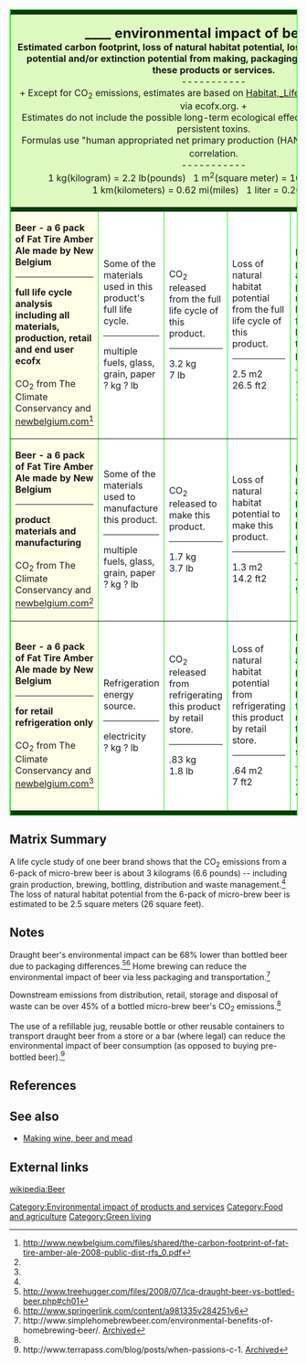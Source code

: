 <table id="matrix" bgcolor="#004000" bordercolor="lime" class="proback" cellpadding="3" cellspacing="2" border="1" width="100%" >
<tr><td colspan="6"></td></tr>
<tr bgcolor="#DDF9BF">
<td colspan="6"><center><font size="+2">'''____ environmental impact of beer ____'''</font><br>
'''Estimated carbon footprint, loss of natural habitat potential, loss of plant and animal life potential and/or extinction potential from making, packaging, shipping and/or using these products or services.'''<br>-----------<br>
+ Except for CO<sub>2</sub> emissions, estimates are based on [http://ecofx.org Habitat,_Life,_Extinction_Formulas_v2] via ecofx.org. +<br>
Estimates do not include the possible long-term ecological effects of climate change and persistent toxins.<br>
Formulas use "human appropriated net primary production (HANPP)" to "CO<sub>2</sub> emissions" correlation.<br>-----------<br>
1 kg(kilogram) = 2.2 lb(pounds) &nbsp; 1 m<sup>2</sup>(square meter) = 10.8 ft<sup>2</sup>(square feet)<br>1&nbsp;km(kilometers) = 0.62 mi(miles) &nbsp; 1 liter = 0.26 gallons</center>
</td></tr>
<tr border="1"><td colspan="6"></td></tr>

<tr bgcolor="white">
	<td bgcolor="#FFFFE8" rowspan="1" alt="Product name." width="17%"><b>Beer - a 6 pack of Fat Tire Amber Ale made by New Belgium<hr>
full life cycle analysis including all materials, production, retail and end user ecofx</b><br><br>CO<sub>2</sub> from The Climate Conservancy and [http://newbelgium.com newbelgium.com]<ref name="NBB">http://www.newbelgium.com/files/shared/the-carbon-footprint-of-fat-tire-amber-ale-2008-public-dist-rfs_0.pdf</ref></td>
  <td width="17%">Some of the materials used in this product's full life cycle.<hr>multiple fuels, glass, grain, paper<br>? kg ? lb</td>
  <td width="17%">CO<sub>2</sub> released from the full life cycle of this product.<hr>3.2 kg<br>7 lb</td>
	<td width="17%">Loss of natural habitat potential from the full life cycle of this product.<hr>2.5 m2<br>26.5 ft2</td>
	<td width="17%">Loss of plant and animal life potential (in natural habitat) from the full life cycle of this product.<hr>7.7 kg<br>16.8 lb</td>
	<td width="17%">How many of this product it would take considering its full life cycle footprint to trigger 1 potential species extinction.<hr>61 million</td>
</tr>

<tr bgcolor="white">
	<td bgcolor="#FFFFE8" rowspan="1" alt="Product name." width="17%"><b>Beer - a 6 pack of Fat Tire Amber Ale made by New Belgium<hr>
product materials and manufacturing</b><br><br>CO<sub>2</sub> from The Climate Conservancy and [http://newbelgium.com newbelgium.com]<ref name="NBB"/></td>
  <td width="17%">Some of the materials used to manufacture this product.<hr>multiple fuels, glass, grain, paper<br>? kg ? lb</td>
  <td width="17%">CO<sub>2</sub> released to make this product.<hr>1.7 kg<br>3.7 lb</td>
	<td width="17%">Loss of natural habitat potential to make this product.<hr>1.3 m2<br>14.2 ft2</td>
	<td width="17%">Loss of plant and animal life potential (in natural habitat) to make this product.<hr>4.1 kg<br>9 lb</td>
	<td width="17%">How many of this product if they were made to trigger 1 potential species extinction.<hr>114 million</td>
</tr>

<tr bgcolor="white">
	<td bgcolor="#FFFFE8" rowspan="1" alt="Product name." width="17%"><b>Beer - a 6 pack of Fat Tire Amber Ale made by New Belgium<hr>
for retail refrigeration only</b><br><br>CO<sub>2</sub> from The Climate Conservancy and [http://newbelgium.com newbelgium.com]<ref name="NBB"/></td>
  <td width="17%">Refrigeration energy source.<hr>electricity<br>? kg ? lb</td>
  <td width="17%">CO<sub>2</sub> released from refrigerating this product by retail store.<hr>.83 kg<br>1.8 lb</td>
	<td width="17%">Loss of natural habitat potential from refrigerating this product by retail store.<hr>.64 m2<br>7 ft2</td>
	<td width="17%">Loss of plant and animal life potential (in natural habitat) from refrigerating this product by retail store.<hr>2 kg<br>4.38 lb</td>
	<td width="17%">How many instances of refrigerating this product by a retail store to trigger 1 potential species extinction.<hr>235 million</td>
</tr>

<tr border="1" alt="this adds a little spacing"><td colspan="6"></td></tr>
</table>

{{TOCright}}

== Matrix Summary ==
A life cycle study of one beer brand shows that the CO<sub>2</sub> emissions from a 6-pack of micro-brew beer is about 3 kilograms (6.6 pounds) -- including grain production, brewing, bottling, distribution and waste management.<ref name="NBB"/> The loss of natural habitat potential from the 6-pack of micro-brew beer is estimated to be 2.5 square meters (26 square feet).

== Notes ==
Draught beer's environmental impact can be 68% lower than bottled beer due to packaging differences.<ref>http://www.treehugger.com/files/2008/07/lca-draught-beer-vs-bottled-beer.php#ch01</ref><ref>http://www.springerlink.com/content/a981335v284251v6</ref> Home brewing can reduce the environmental impact of beer via less packaging and transportation.<ref><nowiki>http://www.simplehomebrewbeer.com/environmental-benefits-of-homebrewing-beer/</nowiki>. [https://web.archive.org/web/20090101140648/http://www.simplehomebrewbeer.com/environmental-benefits-of-homebrewing-beer/ Archived]</ref> 

Downstream emissions from distribution, retail, storage and disposal of waste can be over 45% of a bottled micro-brew beer's CO<sub>2</sub> emissions.<ref name="NBB"/>

The use of a refillable jug, reusable bottle or other reusable containers to transport draught beer from a store or a bar (where legal) can reduce the environmental impact of beer consumption (as opposed to buying pre-bottled beer).<ref><nowiki>http://www.terrapass.com/blog/posts/when-passions-c-1</nowiki>. [https://web.archive.org/web/20120213224422/http://www.terrapass.com/blog/posts/when-passions-c-1 Archived]</ref>

== References ==
<references/>

==See also==
* [[Making wine, beer and mead]]

== External links ==
[[wikipedia:Beer]]

[[Category:Environmental impact of products and services]]
[[Category:Food and agriculture]]
[[Category:Green living]]